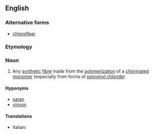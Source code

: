 ==English==

===Alternative forms===
* [[chlorofiber]] {{qualifier|US}}

===Etymology===
{{prefix|en|chloro|fibre}}

===Noun===
{{en-noun|~}}

# Any [[synthetic]] [[fibre]] made from the [[polymerization]] of a [[chlorinated]] [[monomer]] (especially from forms of [[polyvinyl chloride]])

====Hyponyms====
* [[saran]]
* [[vinyon]]

====Translations====
{{trans-top|synthetic fibre}}
* Italian: {{t|it|clorofibra|f}}
{{trans-mid}}
{{trans-bottom}}